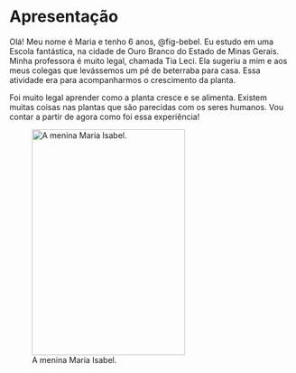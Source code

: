 # Apresentação

Olá! Meu nome é Maria e tenho 6 anos, @fig-bebel. Eu estudo em uma Escola fantástica, na cidade de Ouro Branco do Estado de Minas Gerais. Minha professora é muito legal, chamada Tia Leci. Ela sugeriu a mim e aos meus colegas que levássemos um
pé de beterraba para casa. Essa atividade era para acompanharmos o crescimento da planta.

Foi muito legal aprender como a planta cresce e se alimenta. Existem muitas coisas nas plantas
que são parecidas com os seres humanos. Vou contar a partir de agora como foi essa experiência!

![A menina Maria Isabel.](images/bebel.png){#fig-bebel width="80%" height="400" zoom="100%"}